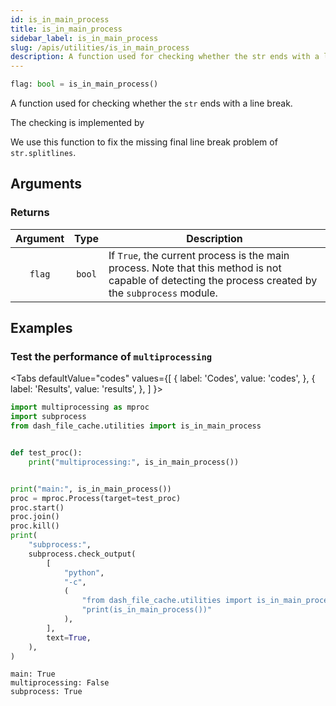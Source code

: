 ```yaml
---
id: is_in_main_process
title: is_in_main_process
sidebar_label: is_in_main_process
slug: /apis/utilities/is_in_main_process
description: A function used for checking whether the str ends with a line break.
---
```




<APITopBar type="func" isPrivate={true} source="utilities.py#L56" />

```python
flag: bool = is_in_main_process()
```

A function used for checking whether the `str` ends with a line break.

The checking is implemented by

<IconLink href="https://docs.python.org/3/library/multiprocessing.html#multiprocessing.parent_process" />

We use this function to fix the missing final line break problem of `str.splitlines`.

## Arguments

### Returns

| Argument |  Type  | <center>Description</center>                                                                                                                          |
| :------: | :----: | :---------------------------------------------------------------------------------------------------------------------------------------------------- |
|  `flag`  | `bool` | If `True`, the current process is the main process. Note that this method is not capable of detecting the process created by the `subprocess` module. |

## Examples

### <IconObjType type="term"/> Test the performance of `multiprocessing`

<Tabs
  defaultValue="codes"
  values={[
    { label: 'Codes', value: 'codes', },
    { label: 'Results', value: 'results', },
  ]
}>

<TabItem value="codes">

```python
import multiprocessing as mproc
import subprocess
from dash_file_cache.utilities import is_in_main_process


def test_proc():
    print("multiprocessing:", is_in_main_process())


print("main:", is_in_main_process())
proc = mproc.Process(target=test_proc)
proc.start()
proc.join()
proc.kill()
print(
    "subprocess:",
    subprocess.check_output(
        [
            "python",
            "-c",
            (
                "from dash_file_cache.utilities import is_in_main_process;"
                "print(is_in_main_process())"
            ),
        ],
        text=True,
    ),
)
```

</TabItem>

<TabItem value="results">

```shell
main: True
multiprocessing: False
subprocess: True
```

</TabItem>

</Tabs>
